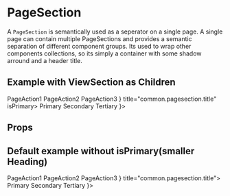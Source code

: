 
<Meta title="Patterns/PageSection" component={PageSection} decorators={[ProviderDecorator]} />

# PageSection

A `PageSection` is semantically used as a seperator on a single page. A single page can contain
multiple PageSections and provides a semantic separation of different component groups.
Its used to wrap other components collections, so its simply a container with some
shadow arround and a header title.

## Example with ViewSection as Children


<Canvas>
    <Story name="default with viewsection as children">
        <PageSection
            actions={
                <Stack isInline shouldWrapChildren>
                    <PrimaryButton size="sm">
                        PageAction1
                    </PrimaryButton>
                    <SecondaryButton size="sm">
                        PageAction2
                    </SecondaryButton>
                    <TertiaryButton size="sm">
                        PageAction3
                    </TertiaryButton>
                </Stack>
            }
            title="common.pagesection.title"
            isPrimary>
            <ViewSection
                isEmbedded
                actions={
                    <Stack isInline shouldWrapChildren>
                        <PrimaryButton size="sm">
                            Primary
                        </PrimaryButton>
                        <SecondaryButton size="sm">
                            Secondary
                        </SecondaryButton>
                        <TertiaryButton size="sm">
                            Tertiary
                        </TertiaryButton>
                    </Stack>
                }>
                <DataList
                    values={[
                        {
                            field: 'name',
                            value: chance.name(),
                        },
                        {
                            field: 'customerNumber',
                            value: chance.integer({
                                min: 100000,
                                max: 99999999,
                            }),
                        },
                        {
                            field: 'birthday',
                            value: toDateString(
                                chance.date().toISOString()
                            ),
                        },
                    ]}
                />
            </ViewSection>
        </PageSection>
    </Story>
</Canvas>


## Props


<ArgsTable of={PageSection} />


## Default example without isPrimary(smaller Heading)


<Canvas>
    <Story name="default without isPrimary">
        <PageSection
            title="common.viewsection.title"
            actions={
                <Stack isInline shouldWrapChildren>
                    <PrimaryButton size="sm">
                        PageAction1
                    </PrimaryButton>
                    <SecondaryButton size="sm">
                        PageAction2
                    </SecondaryButton>
                    <TertiaryButton size="sm">
                        PageAction3
                    </TertiaryButton>
                </Stack>
            }
            title="common.pagesection.title">
            <ViewSection
                isEmbedded
                actions={
                    <Stack isInline shouldWrapChildren>
                        <PrimaryButton size="sm">
                            Primary
                        </PrimaryButton>
                        <SecondaryButton size="sm">
                            Secondary
                        </SecondaryButton>
                        <TertiaryButton size="sm">
                            Tertiary
                        </TertiaryButton>
                    </Stack>
                }>
                <DataList
                    values={[
                        {
                            field: 'name',
                            value: chance.name(),
                        },
                        {
                            field: 'customerNumber',
                            value: chance.integer({
                                min: 100000,
                                max: 99999999,
                            }),
                        },
                        {
                            field: 'birthday',
                            value: toDateString(
                                chance.date().toISOString()
                            ),
                        },
                    ]}
                />
            </ViewSection>
        </PageSection>
    </Story>
</Canvas>

